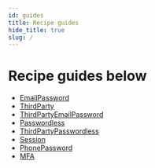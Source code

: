 ```yaml
---
id: guides
title: Recipe guides
hide_title: true
slug: /
---
```


# Recipe guides below

- [EmailPassword](/docs/emailpassword/introduction)
- [ThirdParty](/docs/thirdparty/introduction)
- [ThirdPartyEmailPassword](/docs/thirdpartyemailpassword/introduction)
- [Passwordless](/docs/passwordless/introduction)
- [ThirdPartyPasswordless](/docs/thirdpartypasswordless/introduction)
- [Session](/docs/session/introduction)
- [PhonePassword](/docs/phonepassword/introduction)
- [MFA](/docs/mfa/introduction)